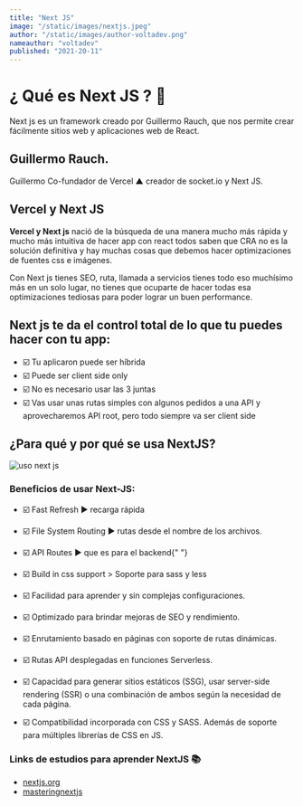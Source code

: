 ```yaml
---
title: "Next JS"
image: "/static/images/nextjs.jpeg"
author: "/static/images/author-voltadev.png"
nameauthor: "voltadev"
published: "2021-20-11"
---
```


# ¿ Qué es Next JS ? 🌟

Next js es un framework creado por Guillermo Rauch, que nos permite crear fácilmente sitios web y aplicaciones web de React.

## Guillermo Rauch.

Guillermo Co-fundador de Vercel ▲ creador de socket.io y Next JS.

## Vercel y Next JS

**Vercel y Next js** nació de la búsqueda de una manera mucho más rápida y mucho más intuitiva de hacer app con react todos saben que CRA no es la solución definitiva y hay muchas cosas que debemos hacer optimizaciones de fuentes css e imágenes.

Con Next js tienes SEO, ruta, llamada a servicios tienes todo eso muchísimo más en un solo lugar, no tienes que ocuparte de hacer todas esa optimizaciones tediosas para poder lograr un buen performance.

## Next js te da el control total de lo que tu puedes hacer con tu app:

- <span className="list-icon">☑️ </span> Tu aplicaron puede ser híbrida
- <span className="list-icon">☑️ </span> Puede ser client side only
- <span className="list-icon">☑️ </span> No es necesario usar las 3 juntas
- <span className="list-icon">☑️ </span> Vas usar unas rutas simples con algunos
  pedidos a una API y aprovecharemos API root, pero todo siempre va ser client side

## ¿Para qué y por qué se usa NextJS?

![uso next js](/static/images/uso-next-js.png "uso-next-js")

### Beneficios de usar Next-JS:

- <span className="list-icon">☑️ </span> Fast Refresh ▶️ recarga rápida

- <span className="list-icon">☑️ </span>File System Routing ▶️ rutas desde el
  nombre de los archivos.

- <span className="list-icon">☑️ </span> API Routes ▶️ que es para el backend{" "}
- <span className="list-icon">☑️ </span> Build in css support > Soporte para sass
  y less

- <span className="list-icon">☑️ </span> Facilidad para aprender y sin complejas
  configuraciones.
- <span className="list-icon">☑️ </span> Optimizado para brindar mejoras de SEO y
  rendimiento.
- <span className="list-icon">☑️ </span> Enrutamiento basado en páginas con soporte
  de rutas dinámicas.
- <span className="list-icon">☑️ </span> Rutas API desplegadas en funciones Serverless.
- <span className="list-icon">☑️ </span> Capacidad para generar sitios estáticos
  (SSG), usar server-side rendering (SSR) o una combinación de ambos según la necesidad
  de cada página.
- <span className="list-icon">☑️ </span> Compatibilidad incorporada con CSS y SASS.
  Además de soporte para múltiples librerías de CSS en JS.

### Links de estudios para aprender NextJS 📚

- [nextjs.org](https://nextjs.org/learn/basics/create-nextjs-app "nextjs.org")
- [masteringnextjs](https://masteringnextjs.com/ "masteringnextjs")

